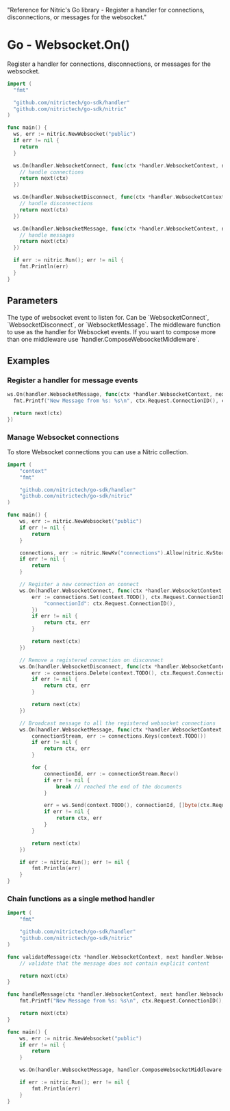   "Reference for Nitric's Go library - Register a handler for connections, disconnections, or messages for the websocket."

# Go - Websocket.On()

Register a handler for connections, disconnections, or messages for the websocket.

```go
import (
  "fmt"

  "github.com/nitrictech/go-sdk/handler"
  "github.com/nitrictech/go-sdk/nitric"
)

func main() {
  ws, err := nitric.NewWebsocket("public")
  if err != nil {
    return
  }

  ws.On(handler.WebsocketConnect, func(ctx *handler.WebsocketContext, next handler.WebsocketHandler) (*handler.WebsocketContext, error) {
    // handle connections
    return next(ctx)
  })

  ws.On(handler.WebsocketDisconnect, func(ctx *handler.WebsocketContext, next handler.WebsocketHandler) (*handler.WebsocketContext, error) {
    // handle disconnections
    return next(ctx)
  })

  ws.On(handler.WebsocketMessage, func(ctx *handler.WebsocketContext, next handler.WebsocketHandler) (*handler.WebsocketContext, error) {
    // handle messages
    return next(ctx)
  })

  if err := nitric.Run(); err != nil {
    fmt.Println(err)
  }
}
```

## Parameters

<Properties>
  <Property name="eventType" required type="WebsocketEventType">
    The type of websocket event to listen for. Can be `WebsocketConnect`,
    `WebsocketDisconnect`, or `WebsocketMessage`.
  </Property>
  <Property name="middleware" required type="WebsocketMiddleware">
    The middleware function to use as the handler for Websocket events. If you
    want to compose more than one middleware use
    `handler.ComposeWebsocketMiddleware`.
  </Property>
</Properties>

## Examples

### Register a handler for message events

```go
ws.On(handler.WebsocketMessage, func(ctx *handler.WebsocketContext, next handler.WebsocketHandler) (*handler.WebsocketContext, error) {
  fmt.Printf("New Message from %s: %s\n", ctx.Request.ConnectionID(), ctx.Request.Message())

  return next(ctx)
})
```

### Manage Websocket connections

To store Websocket connections you can use a Nitric collection.

```go
import (
	"context"
	"fmt"

	"github.com/nitrictech/go-sdk/handler"
	"github.com/nitrictech/go-sdk/nitric"
)

func main() {
	ws, err := nitric.NewWebsocket("public")
	if err != nil {
		return
	}

	connections, err := nitric.NewKv("connections").Allow(nitric.KvStoreGet, nitric.KvStoreSet, nitric.KvStoreDelete)
	if err != nil {
		return
	}

	// Register a new connection on connect
	ws.On(handler.WebsocketConnect, func(ctx *handler.WebsocketContext, next handler.WebsocketHandler) (*handler.WebsocketContext, error) {
		err := connections.Set(context.TODO(), ctx.Request.ConnectionID(), map[string]interface{}{
			"connectionId": ctx.Request.ConnectionID(),
		})
		if err != nil {
			return ctx, err
		}

		return next(ctx)
	})

	// Remove a registered connection on disconnect
	ws.On(handler.WebsocketDisconnect, func(ctx *handler.WebsocketContext, next handler.WebsocketHandler) (*handler.WebsocketContext, error) {
		err := connections.Delete(context.TODO(), ctx.Request.ConnectionID())
		if err != nil {
			return ctx, err
		}

		return next(ctx)
	})

	// Broadcast message to all the registered websocket connections
	ws.On(handler.WebsocketMessage, func(ctx *handler.WebsocketContext, next handler.WebsocketHandler) (*handler.WebsocketContext, error) {
		connectionStream, err := connections.Keys(context.TODO())
		if err != nil {
			return ctx, err
		}

		for {
			connectionId, err := connectionStream.Recv()
			if err != nil {
				break // reached the end of the documents
			}

			err = ws.Send(context.TODO(), connectionId, []byte(ctx.Request.Message()))
			if err != nil {
				return ctx, err
			}
		}

		return next(ctx)
	})

	if err := nitric.Run(); err != nil {
		fmt.Println(err)
	}
}
```

### Chain functions as a single method handler

```go
import (
	"fmt"

	"github.com/nitrictech/go-sdk/handler"
	"github.com/nitrictech/go-sdk/nitric"
)

func validateMessage(ctx *handler.WebsocketContext, next handler.WebsocketHandler) (*handler.WebsocketContext, error) {
	// validate that the message does not contain explicit content

	return next(ctx)
}

func handleMessage(ctx *handler.WebsocketContext, next handler.WebsocketHandler) (*handler.WebsocketContext, error) {
	fmt.Printf("New Message from %s: %s\n", ctx.Request.ConnectionID(), ctx.Request.Message())

	return next(ctx)
}

func main() {
	ws, err := nitric.NewWebsocket("public")
	if err != nil {
		return
	}

	ws.On(handler.WebsocketMessage, handler.ComposeWebsocketMiddleware(validateMessage, handleMessage))

	if err := nitric.Run(); err != nil {
		fmt.Println(err)
	}
}
```
